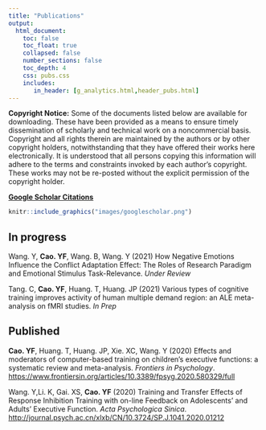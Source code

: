```yaml
---
title: "Publications"
output: 
  html_document:
    toc: false
    toc_float: true
    collapsed: false
    number_sections: false
    toc_depth: 4
    css: pubs.css
    includes:
       in_header: [g_analytics.html,header_pubs.html]
---
```


<style>
    .toc-content {
        padding-left: 10%;
        padding-right: 10%;
    }
</style>

**Copyright Notice:** Some of the documents listed below are available for downloading. These have been provided as a means to ensure timely dissemination of scholarly and technical work on a noncommercial basis. Copyright and all rights therein are maintained by the authors or by other copyright holders, notwithstanding that they have offered their works here electronically. It is understood that all persons copying this information will adhere to the terms and constraints invoked by each author's copyright. These works may not be re-posted without the explicit permission of the copyright holder.

**[Google Scholar Citations](https://scholar.google.com/citations?user=Umy26vIAAAAJ&hl=en)**

```r
knitr::include_graphics("images/googlescholar.png")
```

## In progress

Wang. Y, **Cao. YF**, Wang. B, Wang. Y (2021) How Negative Emotions Influence the Conflict Adaptation Effect: The Roles of Research Paradigm and Emotional Stimulus Task-Relevance. _Under Review_

Tang. C, **Cao. YF**, Huang. T, Huang. JP (2021) Various types of cognitive training improves activity of human multiple demand region: an ALE meta-analysis on fMRI studies. _In Prep_

## Published

**Cao. YF**, Huang. T, Huang. JP, Xie. XC, Wang. Y (2020) Effects and moderators of computer-based training on children's executive functions: a systematic review and meta-analysis. _Frontiers in Psychology_. <https://www.frontiersin.org/articles/10.3389/fpsyg.2020.580329/full>

Wang. Y,Li. K, Gai. XS, **Cao. YF** (2020) Training and Transfer Effects of Response Inhibition Training with on-line Feedback on Adolescents’ and Adults’ Executive Function. _Acta Psychologica Sinica_. 
<http://journal.psych.ac.cn/xlxb/CN/10.3724/SP.J.1041.2020.01212>
